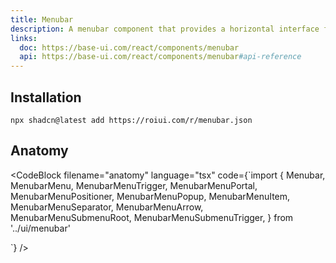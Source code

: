```yaml
---
title: Menubar
description: A menubar component that provides a horizontal interface for applications.
links:
  doc: https://base-ui.com/react/components/menubar
  api: https://base-ui.com/react/components/menubar#api-reference
---
```


<ComponentPreview name="menubar-demo" />

## Installation

```package-install
npx shadcn@latest add https://roiui.com/r/menubar.json
```

## Anatomy

<CodeBlock
filename="anatomy"
  language="tsx"
  code={`import {
  Menubar,
  MenubarMenu,
  MenubarMenuTrigger,
  MenubarMenuPortal,
  MenubarMenuPositioner,
  MenubarMenuPopup,
  MenubarMenuItem,
  MenubarMenuSeparator,
  MenubarMenuArrow,
  MenubarMenuSubmenuRoot,
  MenubarMenuSubmenuTrigger,
} from '../ui/menubar'

<Menubar>
  <MenubarMenu>
    <MenubarMenuTrigger />
    <MenubarMenuPortal>
      <MenubarMenuPositioner>
        <MenubarMenuPopup>
          <MenubarMenuArrow />
          <MenubarMenuItem />
          <MenubarMenuSeparator />
          <MenubarMenuSubmenuRoot>
            <MenubarMenuSubmenuTrigger />
          </MenubarMenuSubmenuRoot>
        </MenubarMenuPopup>
      </MenubarMenuPositioner>
    </MenubarMenuPortal>
  </MenubarMenu>
</Menubar>`}
/>
